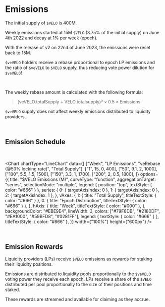 
# Emissions

The initial supply of `$VELO` is 400M.

Weekly emissions started at 15M `$VELO` (3.75% of the initial supply)
on June 4th 2022 and decay at 1% per week (epoch).

With the release of v2 on 22nd of June 2023, the emissions were reset back to
15M.

`$veVELO` holders receive a rebase proportional to epoch LP emissions
and the ratio of `$veVELO` to `$VELO` supply, thus reducing vote power
dilution for `$veVELO`!

<br />

The weekly rebase amount is calculated with the following formula:

> (veVELO.totalSupply ÷ VELO.totalsupply)³ × 0.5 × Emissions

`$veVELO` supply does not affect weekly emissions distributed to liquidity
providers.

<br />

## Emission Schedule

<br />

<Chart
  chartType="LineChart"
  data={[
    ["Week", "LP Emissions", "veRebase (@50% locking rate)", "Total Supply"],
    ["1", 15, 0, 400],
    ["50", 9.1, 2, 1000],
    ["100", 5.5, 1.5, 1500],
    ["150", 3.3, 1, 1700],
    ["200", 2, 0.5, 1800],
  ]}
  options={{
    title: "$VELO Emissions (M)",
    curveType: "function",
    aggregationTarget: "series",
    selectionMode: "multiple",
    legend: { position: "top", textStyle: { color: "#666" } },
    series: {
      0: { targetAxisIndex: 0 },
      1: { targetAxisIndex: 0 },
      2: { targetAxisIndex: 1 },
    },
    vAxes: {
      1: { title: "Total Supply", titleTextStyle: { color: "#666" } },
      0: { title: "Epoch Distribution", titleTextStyle: { color: "#666" } },
    },
    hAxis: {
      title: "Week",
      titleTextStyle: { color: "#000" },
    },
    backgroundColor: "#EBE9E4",
    lineWidth: 3,
    colors: ["#79F8DB", "#2180DF", "#EA1000", "#59BFD8", "#0281FF"],
    legend: { textStyle: { color: "#666" } },
    titleTextStyle: { color: "#666" },
  }}
  width={"100%"}
  height={"600px"}
/>

<br />

## Emission Rewards

Liquidity providers (LPs) receive `$VELO` emissions as rewards for staking their liquidity positions.

Emissions are distributed to liquidity pools proportionally to the `$veVELO` voting power they receive each epoch. LPs receive a share of the `$VELO` distributed per pool proportionally to the size of their positions and time staked.

These rewards are streamed and available for claiming as they accrue.
